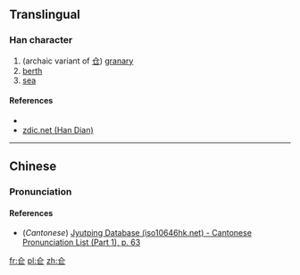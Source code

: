 ==Translingual==

===Han character===
{{Han char|rn=9|rad=人|as=04|sn=6|four=|canj=OSM|ids=}}

# (archaic variant of [[仓]]) [[granary]]
# [[berth]]
# [[sea]]

====References====
* {{Han ref|kx=0094.230|dkj=00415|dj=0200.140|hdz=10116.050|uh=4EFA|ud=20218}}
*[http://www.zdic.net/zd/zi/ZdicE4ZdicBBZdicBA.htm zdic.net (Han Dian)]

----

==Chinese==
{{zh-forms}}

===Pronunciation===
{{zh-pron
|m=cāng
|c=cong1
|mc=
|oc=
|ma=
|cat=n
}}

====References====
*(''Cantonese'') [http://www.iso10646hk.net/jp/document/download.jsp Jyutping Database (iso10646hk.net) - Cantonese Pronunciation List (Part 1), p. 63]

[[fr:仺]]
[[pl:仺]]
[[zh:仺]]